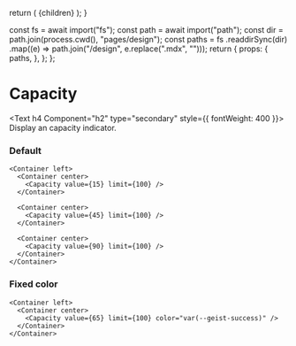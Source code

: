 
  return (
    <DesignLayout paths={paths}>
      <DesignLayoutInner>{children}</DesignLayoutInner>
    </DesignLayout>
  );
}

  const fs = await import("fs");
  const path = await import("path");
  const dir = path.join(process.cwd(), "pages/design");
  const paths = fs
    .readdirSync(dir)
    .map((e) => path.join("/design", e.replace(".mdx", "")));
  return {
    props: {
      paths,
    },
  };
};

# Capacity

<Text h4 Component="h2" type="secondary" style={{ fontWeight: 400 }}>
  Display an capacity indicator.
</Text>

<Spacer y={2} />


### Default

```
<Container left>
  <Container center>
    <Capacity value={15} limit={100} />
  </Container>

  <Container center>
    <Capacity value={45} limit={100} />
  </Container>

  <Container center>
    <Capacity value={90} limit={100} />
  </Container>
</Container>
```

<Spacer y={2} />

### Fixed color

```
<Container left>
  <Container center>
    <Capacity value={65} limit={100} color="var(--geist-success)" />
  </Container>
</Container>
```

<Spacer y={2} />
